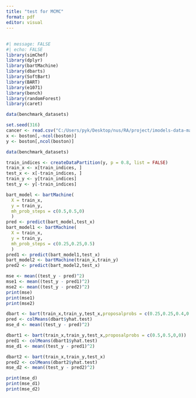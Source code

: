 ---
title: "test for MCMC"
format: pdf
editor: visual
---

## 

```{r}
#| message: FALSE
#| echo: FALSE
library(simChef)
library(dplyr)
library(bartMachine)
library(dbarts)
library(SoftBart)
library(BART)
library(e1071)
library(bench)
library(randomForest)
library(caret)
```

```{r}
data(benchmark_datasets)
```
```{r}
set.seed(316)
cancer <- read.csv("C:/Users/pyk/Desktop/nus/RA/project/imodels-data-master/data_cleaned/breast_cancer.csv")
x <- boston[,-ncol(boston)]
y <- boston[,ncol(boston)]

data(benchmark_datasets)

train_indices <- createDataPartition(y, p = 0.8, list = FALSE)
train_x <- x[train_indices, ]
test_x <- x[-train_indices, ]
train_y <- y[train_indices]
test_y <- y[-train_indices]


```

```{r}
bart_model <- bartMachine(
  X = train_x,
  y = train_y,
  mh_prob_steps = c(0.5,0.5,0)
  )
pred <- predict(bart_model,test_x)
bart_model1 <- bartMachine(
  X = train_x,
  y = train_y,
  mh_prob_steps = c(0.25,0.25,0.5)
  )
pred1 <- predict(bart_model1,test_x)
bart_model2 <- bartMachine(train_x,train_y)
pred2 <- predict(bart_model2,test_x)
```


```{r}
mse <- mean((test_y - pred)^2)
mse1 <- mean((test_y - pred1)^2)
mse2 <- mean((test_y - pred2)^2)
print(mse)
print(mse1)
print(mse2)

```


```{r}
dbart <- bart(train_x,train_y,test_x,proposalprobs = c(0.25,0.25,0.4,0.1))
pred <- colMeans(dbart$yhat.test)
mse_d <- mean((test_y - pred)^2)

dbart1 <- bart(train_x,train_y,test_x,proposalprobs = c(0.5,0.5,0,0))
pred1 <- colMeans(dbart1$yhat.test)
mse_d1 <- mean((test_y - pred1)^2)

dbart2 <- bart(train_x,train_y,test_x)
pred2 <- colMeans(dbart2$yhat.test)
mse_d2 <- mean((test_y - pred2)^2)

print(mse_d)
print(mse_d1)
print(mse_d2)
```